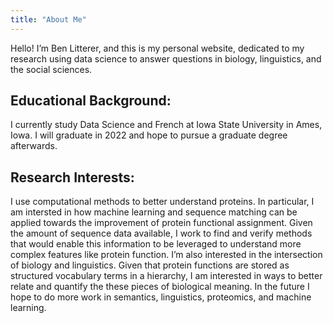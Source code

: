 ```yaml
---
title: "About Me"
---
```



Hello! I'm Ben Litterer, and this is my personal website, dedicated to my research using data science to answer questions in biology, linguistics, and the social sciences. 

## Educational Background: ##
I currently study Data Science and French at Iowa State University in Ames, Iowa. I will graduate in 2022 and hope to pursue a graduate degree afterwards. 

## Research Interests: ##
I use computational methods to better understand proteins. In particular, I am intersted in how machine learning and sequence matching can be applied towards the improvement of protein functional assignment. Given the amount of sequence data available, I work to find and verify methods that would enable this information to be leveraged to understand more complex features like protein function. I'm also interested in the intersection of biology and linguistics. Given that protein functions are stored as structured vocabulary terms in a hierarchy, I am interested in ways to better relate and quantify the these pieces of biological meaning. In the future I hope to do more work in semantics, linguistics, proteomics, and machine learning. 

